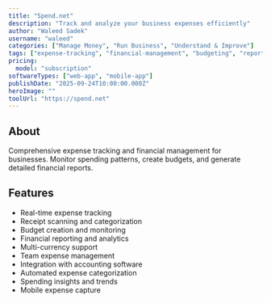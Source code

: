 ```yaml
---
title: "Spend.net"
description: "Track and analyze your business expenses efficiently"
author: "Waleed Sadek"
username: "waleed"
categories: ["Manage Money", "Run Business", "Understand & Improve"]
tags: ["expense-tracking", "financial-management", "budgeting", "reporting", "business-finance"]
pricing:
  model: "subscription"
softwareTypes: ["web-app", "mobile-app"]
publishDate: "2025-09-24T10:00:00.000Z"
heroImage: ""
toolUrl: "https://spend.net"
---
```


## About

Comprehensive expense tracking and financial management for businesses. Monitor spending patterns, create budgets, and generate detailed financial reports.

## Features

- Real-time expense tracking
- Receipt scanning and categorization
- Budget creation and monitoring
- Financial reporting and analytics
- Multi-currency support
- Team expense management
- Integration with accounting software
- Automated expense categorization
- Spending insights and trends
- Mobile expense capture
